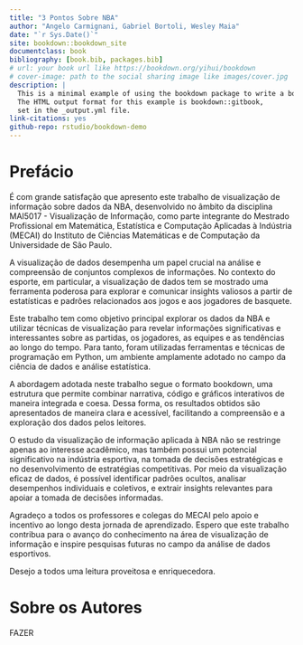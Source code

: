 ---
title: "3 Pontos Sobre NBA"
author: "Angelo Carmignani, Gabriel Bortoli, Wesley Maia"
date: "`r Sys.Date()`"
site: bookdown::bookdown_site
documentclass: book
bibliography: [book.bib, packages.bib]
# url: your book url like https://bookdown.org/yihui/bookdown
# cover-image: path to the social sharing image like images/cover.jpg
description: |
  This is a minimal example of using the bookdown package to write a book.
  The HTML output format for this example is bookdown::gitbook,
  set in the _output.yml file.
link-citations: yes
github-repo: rstudio/bookdown-demo
---

# Prefácio {.unnumbered}

É com grande satisfação que apresento este trabalho de visualização de informação sobre dados da NBA, desenvolvido no âmbito da disciplina MAI5017 - Visualização de Informação, como parte integrante do Mestrado Profissional em Matemática, Estatística e Computação Aplicadas à Indústria (MECAI) do Instituto de Ciências Matemáticas e de Computação da Universidade de São Paulo.

A visualização de dados desempenha um papel crucial na análise e compreensão de conjuntos complexos de informações. No contexto do esporte, em particular, a visualização de dados tem se mostrado uma ferramenta poderosa para explorar e comunicar insights valiosos a partir de estatísticas e padrões relacionados aos jogos e aos jogadores de basquete.

Este trabalho tem como objetivo principal explorar os dados da NBA e utilizar técnicas de visualização para revelar informações significativas e interessantes sobre as partidas, os jogadores, as equipes e as tendências ao longo do tempo. Para tanto, foram utilizadas ferramentas e técnicas de programação em Python, um ambiente amplamente adotado no campo da ciência de dados e análise estatística.

A abordagem adotada neste trabalho segue o formato bookdown, uma estrutura que permite combinar narrativa, código e gráficos interativos de maneira integrada e coesa. Dessa forma, os resultados obtidos são apresentados de maneira clara e acessível, facilitando a compreensão e a exploração dos dados pelos leitores.

O estudo da visualização de informação aplicada à NBA não se restringe apenas ao interesse acadêmico, mas também possui um potencial significativo na indústria esportiva, na tomada de decisões estratégicas e no desenvolvimento de estratégias competitivas. Por meio da visualização eficaz de dados, é possível identificar padrões ocultos, analisar desempenhos individuais e coletivos, e extrair insights relevantes para apoiar a tomada de decisões informadas.

Agradeço a todos os professores e colegas do MECAI pelo apoio e incentivo ao longo desta jornada de aprendizado. Espero que este trabalho contribua para o avanço do conhecimento na área de visualização de informação e inspire pesquisas futuras no campo da análise de dados esportivos.

Desejo a todos uma leitura proveitosa e enriquecedora.

# Sobre os Autores {#author .unnumbered}

FAZER
